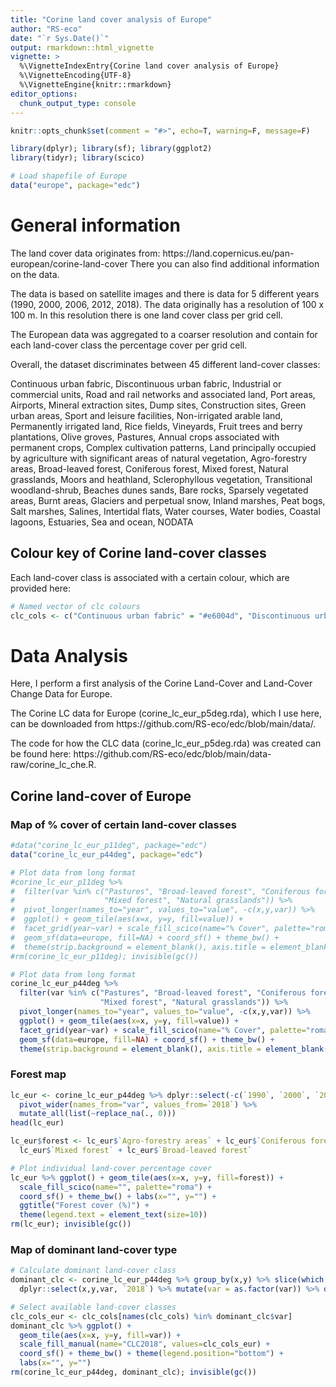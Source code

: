 ```yaml
---
title: "Corine land cover analysis of Europe"
author: "RS-eco"
date: "`r Sys.Date()`"
output: rmarkdown::html_vignette
vignette: >
  %\VignetteIndexEntry{Corine land cover analysis of Europe}
  %\VignetteEncoding{UTF-8}
  %\VignetteEngine{knitr::rmarkdown}
editor_options: 
  chunk_output_type: console
---
```


```r
knitr::opts_chunk$set(comment = "#>", echo=T, warning=F, message=F)
```

```r
library(dplyr); library(sf); library(ggplot2)
library(tidyr); library(scico)
```

```r
# Load shapefile of Europe
data("europe", package="edc")
```

# General information

The land cover data originates from: https://land.copernicus.eu/pan-european/corine-land-cover
There you can also find additional information on the data.

The data is based on satellite images and there is data for 5 different years (1990, 2000, 2006, 2012, 2018). The data originally has a resolution of 100 x 100 m. In this resolution there is one land cover class per grid cell.

The European data was aggregated to a coarser resolution and contain for each land-cover class the percentage cover per grid cell.

Overall, the dataset discriminates between 45 different land-cover classes:

Continuous urban fabric, Discontinuous urban fabric, Industrial or commercial units, Road and rail networks and associated land, Port areas, Airports, Mineral extraction sites, Dump sites, Construction sites, Green urban areas, Sport and leisure facilities, Non-irrigated arable land, Permanently irrigated land, Rice fields, Vineyards,  Fruit trees and berry plantations, Olive groves, Pastures, Annual crops associated with permanent crops, Complex cultivation patterns, Land principally occupied by agriculture with significant areas of natural vegetation, Agro-forestry areas, Broad-leaved forest, Coniferous forest, Mixed forest, Natural grasslands, Moors and heathland, Sclerophyllous vegetation, Transitional woodland-shrub, Beaches dunes sands, Bare rocks, Sparsely vegetated areas, Burnt areas, Glaciers and perpetual snow, Inland marshes, Peat bogs, Salt marshes, Salines, Intertidal flats, Water courses, Water bodies, Coastal lagoons, Estuaries, Sea and ocean, NODATA

## Colour key of Corine land-cover classes

Each land-cover class is associated with a certain colour, which are provided here:

```r
# Named vector of clc colours
clc_cols <- c("Continuous urban fabric" = "#e6004d", "Discontinuous urban fabric" = "#ff0000", "Industrial or commercial units" = "#cc4df2", "Road and rail networks and associated land" = "#cc0000", "Port areas" = "#e6cccc", "Airports" = "#e6cce6", "Mineral extraction sites" = "#a600cc", "Dump sites" = "#a64d00", "Construction sites" = "#ff4dff", "Green urban areas" = "#ffa6ff", "Sport and leisure facilities" = "#ffe6ff", "Non-irrigated arable land" = "#ffffa8", "Permanently irrigated land" = "#ffff00", "Rice fields" = "#e6e600", "Vineyards" = "#e68000", "Fruit trees and berry plantations" = "#f2a64d", "Olive groves" = "#e6a600", "Pastures" = "#e6e64d", "Annual crops associated with permanent crops" = "#ffe6a6", "Complex cultivation patterns" = "#ffe64d", "Land principally occupied by agriculture with \n significant areas of natural vegetation" = "#e6cc4d", "Agro-forestry areas" = "#f2cca6", "Broad-leaved forest" = "#80ff00", "Coniferous forest" = "#00a600", "Mixed forest" = "#4dff00", "Natural grasslands" = "#ccf24d", "Moors and heathland" = "#a6ff80", "Sclerophyllous vegetation" = "#a6e64d", "Transitional woodland-shrub" = "#a6f200", "Beaches - dunes - sands" = "#e6e6e6", "Bare rocks" = "#cccccc", "Sparsely vegetated areas" = "#ccffcc", "Burnt areas" = "#000000", "Glaciers and perpetual snow" = "#a6e6cc", "Inland marshes" = "#a6a6ff", "Peat bogs" = "#4d4dff", "Salt marshes" = "#ccccff", "Salines" = "#e6e6ff", "Intertidal flats" = "#a6a6e6", "Water courses" = "#00ccf2", "Water bodies" = "#80f2e6", "Coastal lagoons" = "#00ffa6", "Estuaries" = "#a6ffe6", "Sea and ocean" = "#e6f2ff", "NODATA" = "#ffffff")
```

# Data Analysis

Here, I perform a first analysis of the Corine Land-Cover and Land-Cover Change Data for Europe.

The Corine LC data for Europe (corine_lc_eur_p5deg.rda), which I use here, can be downloaded from https://github.com/RS-eco/edc/blob/main/data/.

The code for how the CLC data (corine_lc_eur_p5deg.rda) was created can be found here: https://github.com/RS-eco/edc/blob/main/data-raw/corine_lc_che.R.

## Corine land-cover of Europe

### Map of % cover of certain land-cover classes

```r
#data("corine_lc_eur_p11deg", package="edc")
data("corine_lc_eur_p44deg", package="edc")

# Plot data from long format
#corine_lc_eur_p11deg %>% 
#  filter(var %in% c("Pastures", "Broad-leaved forest", "Coniferous forest",
#                    "Mixed forest", "Natural grasslands")) %>% 
#  pivot_longer(names_to="year", values_to="value", -c(x,y,var)) %>%
#  ggplot() + geom_tile(aes(x=x, y=y, fill=value)) +
#  facet_grid(year~var) + scale_fill_scico(name="% Cover", palette="roma") + 
#  geom_sf(data=europe, fill=NA) + coord_sf() + theme_bw() + 
#  theme(strip.background = element_blank(), axis.title = element_blank())
#rm(corine_lc_eur_p11deg); invisible(gc())

# Plot data from long format
corine_lc_eur_p44deg %>% 
  filter(var %in% c("Pastures", "Broad-leaved forest", "Coniferous forest", 
                    "Mixed forest", "Natural grasslands")) %>% 
  pivot_longer(names_to="year", values_to="value", -c(x,y,var)) %>%
  ggplot() + geom_tile(aes(x=x, y=y, fill=value)) +
  facet_grid(year~var) + scale_fill_scico(name="% Cover", palette="roma") + 
  geom_sf(data=europe, fill=NA) + coord_sf() + theme_bw() + 
  theme(strip.background = element_blank(), axis.title = element_blank())
```

### Forest map

```r
lc_eur <- corine_lc_eur_p44deg %>% dplyr::select(-c(`1990`, `2000`, `2006`,`2012`)) %>%
  pivot_wider(names_from="var", values_from=`2018`) %>%
  mutate_all(list(~replace_na(., 0)))
head(lc_eur)

lc_eur$forest <- lc_eur$`Agro-forestry areas` + lc_eur$`Coniferous forest` + 
  lc_eur$`Mixed forest` + lc_eur$`Broad-leaved forest`

# Plot individual land-cover percentage cover
lc_eur %>% ggplot() + geom_tile(aes(x=x, y=y, fill=forest)) + 
  scale_fill_scico(name="", palette="roma") + 
  coord_sf() + theme_bw() + labs(x="", y="") + 
  ggtitle("Forest cover (%)") + 
  theme(legend.text = element_text(size=10))
rm(lc_eur); invisible(gc())
```

### Map of dominant land-cover type

```r
# Calculate dominant land-cover class
dominant_clc <- corine_lc_eur_p44deg %>% group_by(x,y) %>% slice(which.max(`2018`)) %>% 
  dplyr::select(x,y,var, `2018`) %>% mutate(var = as.factor(var)) %>% drop_na()

# Select available land-cover classes
clc_cols_eur <- clc_cols[names(clc_cols) %in% dominant_clc$var]
dominant_clc %>% ggplot() +
  geom_tile(aes(x=x, y=y, fill=var)) + 
  scale_fill_manual(name="CLC2018", values=clc_cols_eur) + 
  coord_sf() + theme_bw() + theme(legend.position="bottom") + 
  labs(x="", y="")
rm(corine_lc_eur_p44deg, dominant_clc); invisible(gc())
```
